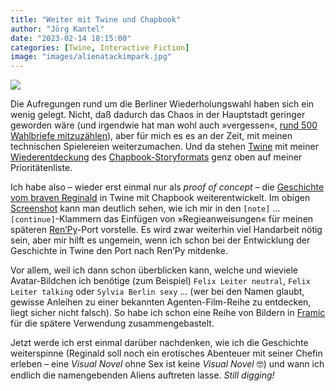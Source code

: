```yaml
---
title: "Weiter mit Twine und Chapbook"
author: "Jörg Kantel"
date: "2023-02-14 18:15:00"
categories: [Twine, Interactive Fiction]
image: "images/alienatackimpark.jpg"
---
```


[![](images/alienatackimpark-b.jpg)](https://www.flickr.com/photos/schockwellenreiter/52679342934/)

Die Aufregungen rund um die Berliner Wiederholungswahl haben sich ein wenig gelegt. Nicht, daß dadurch das Chaos in der Hauptstadt geringer geworden wäre (und irgendwie hat man wohl auch »vergessen«, [rund 500 Wahlbriefe mitzuzählen](https://www.rbb24.de/politik/wahl/abgeordnetenhaus/agh-2023/beitraege/newsblog-wahl-berlin-agh-bvv-1402.html)), aber für mich es es an der Zeit, mit meinen technischen Spielereien weiterzumachen. Und da stehen [Twine](http://cognitiones.kantel-chaos-team.de/multimedia/spieleprogrammierung/twine.html) mit meiner [Wiederentdeckung](https://kantel.github.io/posts/2023020801_twine_chapbook_1/) des [Chapbook-Storyformats](https://klembot.github.io/chapbook/guide/) genz oben auf meiner Prioritätenliste.

Ich habe also -- wieder erst einmal nur als *proof of concept* -- die [Geschichte vom braven Reginald](https://kantel.github.io/posts/2023012201_alien_attack_v1_twine/) in Twine mit Chapbook weiterentwickelt. Im obigen [Screenshot](https://www.flickr.com/photos/schockwellenreiter/52679342934/) kann man deutlich sehen, wie ich mir in den `[note]` … `[continue]`-Klammern das Einfügen von »Regieanweisungen« für meinen späteren [Ren'Py](http://cognitiones.kantel-chaos-team.de/multimedia/spieleprogrammierung/renpy.html)-Port vorstelle. Es wird zwar weiterhin viel Handarbeit nötig sein, aber mir hilft es ungemein, wenn ich schon bei der Entwicklung der Geschichte in Twine den Port nach Ren'Py mitdenke.

Vor allem, weil ich dann schon überblicken kann, welche und wieviele Avatar-Bildchen ich benötige (zum Beispiel) `Felix Leiter neutral`, `Felix Leiter talking` oder `Sylvia Berlin sexy` … (wer bei den Namen glaubt, gewisse Anleihen zu einer bekannten Agenten-Film-Reihe zu entdecken, liegt sicher nicht falsch). So habe ich schon eine Reihe von Bildern in [Framic](https://framiq.com/) für die spätere Verwendung zusammengebastelt.

Jetzt werde ich erst einmal darüber nachdenken, wie ich die Geschichte weiterspinne (Reginald soll noch ein erotisches Abenteuer mit seiner Chefin erleben -- eine *Visual Novel* ohne Sex ist keine *Visual Novel*&nbsp;🤓) und wann ich endlich die namengebenden Aliens auftreten lasse. *Still digging!*